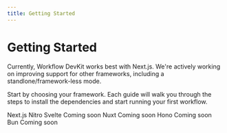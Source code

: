 ```yaml
---
title: Getting Started
---
```



# Getting Started

<Callout>
Currently, Workflow DevKit works best with Next.js. We're actively working on improving support for other frameworks, including a standlone/framework-less mode.
</Callout>

Start by choosing your framework. Each guide will walk you through the steps to install the dependencies and start running your first workflow.

<Cards>
    <Card href="/docs/getting-started/next" className="flex flex-col items-center justify-center text-center gap-2">
        <Next className="size-16" />
        <span className="font-medium">Next.js</span>
    </Card>
    <Card href="/docs/getting-started/nitro" className="flex flex-col items-center justify-center text-center gap-2">
        <Nitro className="size-16" />
        <span className="font-medium">Nitro</span>
    </Card>
    <Card href="/docs/getting-started/svelte" disabled className="flex flex-col items-center justify-center text-center gap-2">
        <Svelte className="size-16" />
        <span className="font-medium">Svelte</span>
        <Badge variant="secondary">Coming soon</Badge>
    </Card>
    <Card href="/docs/getting-started/nuxt" disabled className="flex flex-col items-center justify-center text-center gap-2">
        <Nuxt className="size-16" />
        <span className="font-medium">Nuxt</span>
        <Badge variant="secondary">Coming soon</Badge>
    </Card>
    <Card href="/docs/getting-started/hono" disabled className="flex flex-col items-center justify-center text-center gap-2">
        <Hono className="size-16" />
        <span className="font-medium">Hono</span>
        <Badge variant="secondary">Coming soon</Badge>
    </Card>
    <Card href="/docs/getting-started/bun" disabled className="flex flex-col items-center justify-center text-center gap-2">
        <Bun className="size-16" />
        <span className="font-medium">Bun</span>
        <Badge variant="secondary">Coming soon</Badge>
    </Card>
</Cards>
